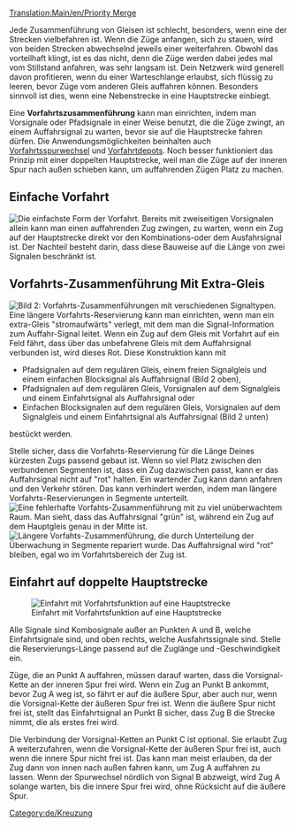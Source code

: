 [[Translation:Main/en/Priority Merge]]{{de/Kreuzungsmenü}}
{{en/Translation|origin= Priority Merge
|from  = en
|to    = de
|Percentage =99
}}

Jede Zusammenführung von Gleisen ist schlecht, besonders, wenn eine der Strecken vielbefahren ist.  Wenn die Züge anfangen, sich zu stauen, wird von beiden Strecken abwechselnd jeweils einer weiterfahren.  Obwohl das vorteilhaft klingt, ist es das nicht, denn die Züge werden dabei jedes mal vom Stillstand anfahren, was sehr langsam ist.  Dein Netzwerk wird generell davon profitieren, wenn du einer Warteschlange erlaubst, sich flüssig zu leeren, bevor Züge vom anderen Gleis auffahren können.  Besonders sinnvoll ist dies, wenn eine Nebenstrecke in eine Hauptstrecke einbiegt.

Eine '''Vorfahrtszusammenführung''' kann man einrichten, indem man Vorsignale oder Pfadsignale in einer Weise benutzt, die die Züge zwingt, an einem Auffahrsignal zu warten, bevor sie auf die Hauptstrecke fahren dürfen.  Die Anwendungsmöglichkeiten beinhalten auch [[Main/de/Vorfahrtsspurwechsel|Vorfahrtsspurwechsel]] und [[Main/en/Zugdepot bauen/De#Erweiterte Depotkonfigurationen|Vorfahrtdepots]].  Noch besser funktioniert das Prinzip mit einer doppelten Hauptstrecke, weil man die Züge auf der inneren Spur nach außen schieben kann, um auffahrenden Zügen Platz zu machen.

==Einfache Vorfahrt==
[[File:en/Basic priority.png|none|frame|Die einfachste Form der Vorfahrt.]]
Bereits mit zweiseitigen Vorsignalen allein kann man einen auffahrenden Zug zwingen, zu warten, wenn ein Zug auf der Hauptstrecke direkt vor den Kombinations-oder dem Ausfahrsignal ist.  Der Nachteil besteht darin, dass diese Bauweise auf die Länge von zwei Signalen beschränkt ist.

==Vorfahrts-Zusammenführung Mit Extra-Gleis==
[[File:en/Priority merges.png|none|frame|Bild 2: Vorfahrts-Zusammenführungen mit verschiedenen Signaltypen.]]
Eine längere Vorfahrts-Reservierung kann man einrichten, wenn man ein extra-Gleis "stromaufwärts" verlegt, mit dem man die Signal-Information zum Auffahr-Signal leitet.  Wenn ein Zug auf dem Gleis mit Vorfahrt auf ein Feld fährt, dass über das unbefahrene Gleis mit dem Auffahrsignal verbunden ist, wird dieses Rot.  Diese Konstruktion kann mit 
* Pfadsignalen auf dem regulären Gleis, einem freien Signalgleis und einem einfachen Blocksignal als Auffahrsignal (Bild 2 oben),
* Pfadsignalen auf dem regulären Gleis, Vorsignalen auf dem Signalgleis und einem Einfahrtsignal als Auffahrsignal oder
* Einfachen Blocksignalen auf dem regulären Gleis, Vorsignalen auf dem Signalgleis und einem Einfahrtsignal als Auffahrsignal (Bild 2 unten)
bestückt werden.

Stelle sicher, dass die Vorfahrts-Reservierung für die Länge Deines kürzesten Zugs passend gebaut ist.  Wenn so viel Platz zwischen den verbundenen Segmenten ist, dass ein Zug dazwischen passt, kann er das Auffahrsignal nicht auf "rot" halten.  Ein wartender Zug kann dann anfahren und den Verkehr stören.  Das kann verhindert werden, indem man längere Vorfahrts-Reservierungen in Segmente unterteilt.
[[File:en/Flawed priority.png|none|frame|Eine fehlerhafte Vorfahts-Zusammenführung mit zu viel unüberwachtem Raum.  Man sieht, dass das Auffahrsignal "grün" ist, während ein Zug auf dem Hauptgleis genau in der Mitte ist.]]
[[File:en/Fixed priority.png|none|frame|Längere Vorfahts-Zusammenführung, die durch Unterteilung der Überwachung in Segmente repariert wurde.  Das Auffahrsignal wird "rot" bleiben, egal wo im Vorfahrtsbereich der Zug ist.]]

==Einfahrt auf doppelte Hauptstrecke==
[[File:en/Rightofwaymerge.png|none|frame|Einfahrt mit Vorfahrtsfunktion auf eine Hauptstrecke]]

Alle Signale sind Kombosignale außer an Punkten A und B, welche Einfahrtsignale sind, und oben rechts, welche Ausfahrtssignale sind.  Stelle die Reservierungs-Länge passend auf die Zuglänge und -Geschwindigkeit ein.

Züge, die an Punkt A auffahren, müssen darauf warten, dass die Vorsignal-Kette an der inneren Spur frei wird.  Wenn ein Zug an Punkt B ankommt, bevor Zug A weg ist, so fährt er auf die äußere Spur, aber auch nur, wenn die Vorsignal-Kette der äußeren Spur frei ist.  Wenn die äußere Spur nicht frei ist, stellt das Einfahrtsignal an Punkt B sicher, dass Zug B die Strecke nimmt, die als erstes frei wird.

Die Verbindung der Vorsignal-Ketten an Punkt C ist optional. Sie erlaubt Zug A weiterzufahren, wenn die Vorsignal-Kette der äußeren Spur frei ist, auch wenn die innere Spur nicht frei ist.  Das kann man meist erlauben, da der Zug dann von innen nach außen fahren kann, um Zug A auffahren zu lassen.  Wenn der Spurwechsel nördlich von Signal B abzweigt, wird Zug A solange warten, bis die innere Spur frei wird, ohne Rücksicht auf die äußere Spur.

[[Category:de/Kreuzung]]